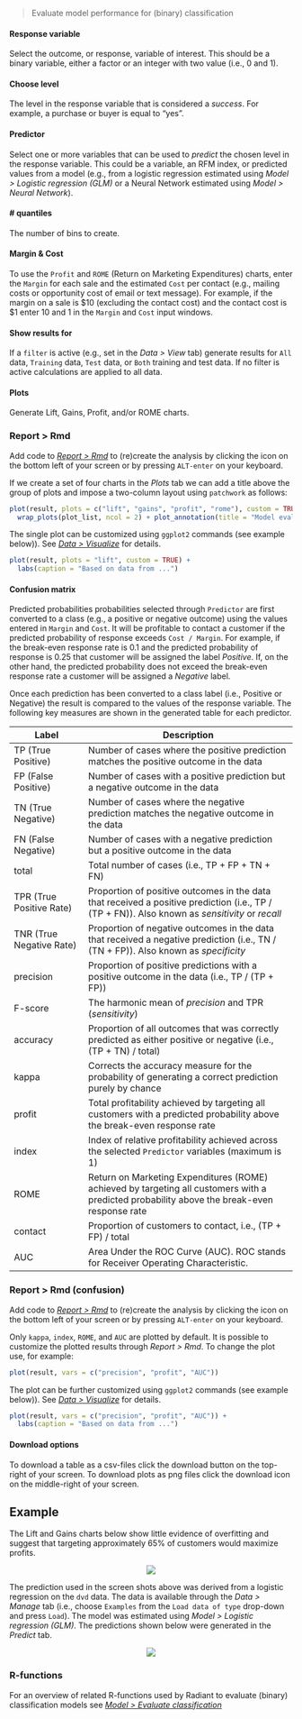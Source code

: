 > Evaluate model performance for (binary) classification

#### Response variable

Select the outcome, or response, variable of interest. This should be a binary variable, either a factor or an integer with two value (i.e., 0 and 1).

#### Choose level

The level in the response variable that is considered a _success_. For example, a purchase or buyer is equal to "yes".

#### Predictor

Select one or more variables that can be used to _predict_ the chosen level in the response variable. This could be a variable, an RFM index, or predicted values from a model (e.g., from a logistic regression estimated using _Model > Logistic regression (GLM)_ or a Neural Network estimated using _Model > Neural Network_).

#### # quantiles

The number of bins to create.

#### Margin & Cost

To use the `Profit` and `ROME` (Return on Marketing Expenditures) charts, enter the `Margin` for each sale and the estimated `Cost` per contact (e.g., mailing costs or opportunity cost of email or text message). For example, if the margin on a sale is \$10 (excluding the contact cost) and the contact cost is \$1 enter 10 and 1 in the `Margin` and `Cost` input windows.

#### Show results for

If a `filter` is active (e.g., set in the _Data > View_ tab) generate results for `All` data, `Training` data, `Test` data, or `Both` training and test data. If no filter is active calculations are applied to all data.

#### Plots

Generate Lift, Gains, Profit, and/or ROME charts. 

### Report > Rmd

Add code to <a href="https://radiant-rstats.github.io/docs/data/report_rmd.html" target="_blank">_Report > Rmd_</a> to (re)create the analysis by clicking the <i title="report results" class="fa fa-edit"></i> icon on the bottom left of your screen or by pressing `ALT-enter` on your keyboard. 

If we create a set of four charts in the _Plots_ tab we can add a title above the group of plots and impose a two-column layout using `patchwork` as follows:

```r
plot(result, plots = c("lift", "gains", "profit", "rome"), custom = TRUE) %>%
  wrap_plots(plot_list, ncol = 2) + plot_annotation(title = "Model evaluation")
```

The single plot can be customized using `ggplot2` commands (see example below)). See <a href="https://radiant-rstats.github.io/docs/data/visualize.html" target="_blank">_Data > Visualize_</a> for details.

```r
plot(result, plots = "lift", custom = TRUE) +
  labs(caption = "Based on data from ...")
```

#### Confusion matrix

Predicted probabilities probabilities selected through `Predictor` are first converted to a class (e.g., a positive or negative outcome) using the values entered in `Margin` and `Cost`. It will be profitable to contact a customer if the predicted probability of response exceeds `Cost / Margin`. For example, if the break-even response rate is 0.1 and the predicted probability of response is 0.25 that customer will be assigned the label _Positive_. If, on the other hand, the predicted probability does not exceed the break-even response rate a customer will be assigned a _Negative_ label.

Once each prediction has been converted to a class label (i.e., Positive or Negative) the result is compared to the values of the response variable. The following key measures are shown in the generated table for each predictor.

Label                    | Description
------------------------ | ------------------------------------------------------------------
TP (True Positive)       | Number of cases where the positive prediction matches the positive outcome in the data
FP (False Positive)      | Number of cases with a positive prediction but a negative outcome in the data
TN (True Negative)       | Number of cases where the negative prediction matches the negative outcome in the data
FN (False Negative)      | Number of cases with a negative prediction but a positive outcome in the data
total                    | Total number of cases (i.e., TP + FP + TN + FN)
TPR (True Positive Rate) | Proportion of positive outcomes in the data that received a positive prediction (i.e., TP / (TP + FN)). Also known as _sensitivity_ or _recall_
TNR (True Negative Rate) | Proportion of negative outcomes in the data that received a negative prediction (i.e., TN / (TN + FP)). Also known as _specificity_
precision                | Proportion of positive predictions with a positive outcome in the data (i.e., TP / (TP + FP))
F-score                  | The harmonic mean of _precision_ and TPR (_sensitivity_)
accuracy                 | Proportion of all outcomes that was correctly predicted as either positive or negative (i.e., (TP + TN) / total)
kappa                    | Corrects the accuracy measure for the probability of generating a correct prediction purely by chance
profit                   | Total profitability achieved by targeting all customers with a predicted probability above the break-even response rate
index                    | Index of relative profitability achieved across the selected `Predictor` variables (maximum is 1)
ROME										 | Return on Marketing Expenditures (ROME) achieved by targeting all customers with a predicted probability above the break-even response rate
contact									 | Proportion of customers to contact, i.e., (TP + FP) / total
AUC										   | Area Under the ROC Curve (AUC). ROC stands for Receiver Operating Characteristic.

### Report > Rmd (confusion)

Add code to <a href="https://radiant-rstats.github.io/docs/data/report_rmd.html" target="_blank">_Report > Rmd_</a> to (re)create the analysis by clicking the <i title="report results" class="fa fa-edit"></i> icon on the bottom left of your screen or by pressing `ALT-enter` on your keyboard. 

Only `kappa`, `index`, `ROME`, and `AUC` are plotted by default. It is possible to customize the plotted results through _Report > Rmd_. To change the plot use, for example: 

```r
plot(result, vars = c("precision", "profit", "AUC"))
```

The plot can be further customized using `ggplot2` commands (see example below)). See <a href="https://radiant-rstats.github.io/docs/data/visualize.html" target="_blank">_Data > Visualize_</a> for details.

```r
plot(result, vars = c("precision", "profit", "AUC")) + 
  labs(caption = "Based on data from ...")
```

#### Download options

To download a table as a csv-files click the download button on the top-right of your screen. To download plots as png files click the download icon on the middle-right of your screen.

## Example

The Lift and Gains charts below show little evidence of overfitting and suggest that targeting approximately 65% of customers would maximize profits.

<p align="center"><img src="https://radiant-rstats.github.io/docs/model/figures_model//evalbin_lift_gains.png"></p>

<!-- This insight is confirmed by looking at the confusion matrix. The True Positive Rate in the training and test sample are 94.0% and 93.4% respectively.

<p align="center"><img src="https://radiant-rstats.github.io/docs/model/figures_model//evalbin_confusion.png"></p>
-->

The prediction used in the screen shots above was derived from a logistic regression on the `dvd` data. The data is available through the _Data > Manage_ tab (i.e., choose `Examples` from the `Load data of type` drop-down and press `Load`). The model was estimated using _Model > Logistic regression (GLM)_. The predictions shown below were generated in the _Predict_ tab.

<p align="center"><img src="https://radiant-rstats.github.io/docs/model/figures_model//evalbin_logistic.png"></p>

### R-functions

For an overview of related R-functions used by Radiant to evaluate (binary) classification models see <a href = "https://radiant-rstats.github.io/radiant.model/reference/index.html#section-model-evaluate-classification" target="_blank">_Model > Evaluate classification_</a>
